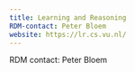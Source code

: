 ```yaml
---
title: Learning and Reasoning
RDM-contact: Peter Bloem
website: https://lr.cs.vu.nl/
---
```

RDM contact: Peter Bloem
